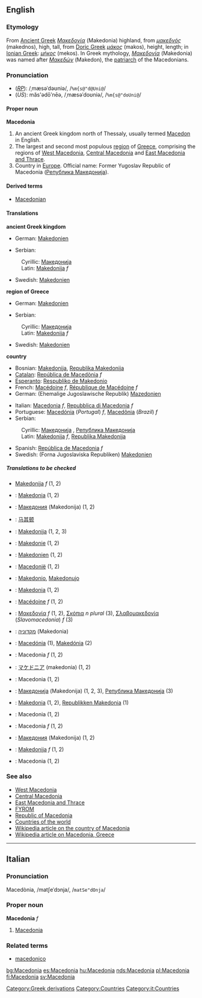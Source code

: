 {{See|macedonia}}
==English==
===Etymology===
From [[Ancient Greek]] ''[[Μακεδονία]]'' (Makedonia) highland, from ''[[μακεδνός]]'' (makednos), high, tall, from [[Doric Greek]] ''[[μάκος]]'' (makos), height, length; in [[Ionian Greek]]: ''[[μήκος]]'' (mekos). In Greek mythology, ''[[Μακεδονία]]'' (Makedonia) was named after ''[[Μακεδών]]'' (Makedon), the [[patriarch]] of the Macedonians.

===Pronunciation===
*(''[[RP]]''): /ˌmæsəˈdəʊniə/, /<tt>%m{s@"d@Uni@</tt>/
*(''US''): măs'ədōʹnēə, /ˌmæsəˈdoʊniə/, /<tt>%m{s@"doUni@</tt>/

====Proper noun====
{{wikipedia}}
{{wikipediapar|Macedonia (region)}}
'''Macedonia'''
# An ancient Greek kingdom north of Thessaly, usually termed [[Macedon]] in English.
# The largest and second most populous [[region]] of [[Greece]], comprising the regions of [[West Macedonia]], [[Central Macedonia]] and [[East Macedonia and Thrace]].
# Country in [[Europe]]. Official name: Former Yugoslav Republic of Macedonia ([[Република Македонија]]).

====Derived terms====
*[[Macedonian]]

====Translations====

'''ancient Greek kingdom'''
{{top}}
*German: [[Makedonien]] {{n}}
{{mid}}
*Serbian:
:Cyrillic: [[Македонија]] {{f}}
:Latin: [[Makedonija]] ''f''
*Swedish: [[Makedonien]]
{{bottom}}

'''region of Greece'''
{{top}}
*German: [[Makedonien]] {{n}}
{{mid}}
*Serbian:
:Cyrillic: [[Македонија]] {{f}}
:Latin: [[Makedonija]] ''f''
*Swedish: [[Makedonien]]
{{bottom}}

'''country'''
{{top}}
*Bosnian: [[Makedonija]], [[Republika Makedonija]]
*[[Catalan]]: [[República de Macedònia]] ''f''
*[[Esperanto]]: [[Respubliko de Makedonio]]
*French: [[Macédoine]] ''f'', [[République de Macédoine]] ''f''
*German: (Ehemalige Jugoslawische Republik) [[Mazedonien]]
{{mid}}
*Italian: [[Macedonia#Italian|Macedonia]] ''f'', [[Repubblica di Macedonia]] ''f''
*Portuguese: [[Macedónia]] (''Portugal'') ''f'', [[Macedônia]] (''Brazil'') ''f''
*Serbian:
:Cyrillic: [[Македонија]] {{f}}, [[Република Македонија]] {{f}}
:Latin: [[Makedonija]] ''f'', [[Republika Makedonija]] {{f}}
*Spanish: [[República de Macedonia]] ''f''
*Swedish: (Forna Jugoslaviska Republiken) [[Makedonien]]
{{bottom}}

=====Translations to be checked=====
<!--Remove this section once all of the translations below have been moved into the tables above.-->
{{checktrans}}
*{{ttbc|Bosnian}} [[Makedonija]] ''f'' (1, 2)
*{{ttbc|Breton}}: [[Makedonia]] (1, 2)
*{{ttbc|Bulgarian}}: [[Македония]] (Makedonija) (1, 2)
*{{ttbc|Chinese}}: [[马其顿]]
*{{ttbc|Croatian}}: [[Makedonija]] (1, 2, 3)
*{{ttbc|Czech}}: [[Makedonie]] (1, 2)
*{{ttbc|Danish}}: [[Makedonien]] (1, 2)
*{{ttbc|Dutch}}: [[Macedonië]] (1, 2)
*{{ttbc|Esperanto}}: [[Makedonio]], [[Makedonujo]]
*{{ttbc|Finnish}}: [[Makedonia]] (1, 2)
*{{ttbc|French}}: [[Macédoine]] ''f'' (1, 2)
*{{ttbc|Greek, Modern}}: [[Μακεδονία]] <!--move to the Greek article [mace̞ðo̞ˈniˌa]--> ''f'' (1, 2), [[Σκόπια]] <!--move to the Greek article [ˈsko̞pça]--> ''n plural'' (3), [[Σλαβομακεδονία]] (''Slavomacedonia'') ''f'' (3)
*{{ttbc|Hebrew}}: [[מקדוניה]] (Makedonia)
*{{ttbc|Hungarian}}: [[Macedónia]] (1), [[Makedónia]] (2)
*{{ttbc|Italian}}: Macedonia ''f'' (1, 2)
*{{ttbc|Japanese}}: [[マケドニア]] (makedonia) (1, 2)
*{{ttbc|Latin}}: Macedonia (1, 2) 
*{{ttbc|Macedonian}}: [[Македонија]] (Makedonija) (1, 2, 3), [[Република Македонија]] (3)
*{{ttbc|Norwegian}}: [[Makedonia]] (1, 2), [[Republikken Makedonia]] (1)
*{{ttbc|Polish}}: Macedonia (1, 2)
*{{ttbc|Romanian}}: Macedonia ''f'' (1, 2)
*{{ttbc|Russian}}: [[Македония]] (Makedonija) (1, 2)
*{{ttbc|Slovene}}: [[Makedonija]] ''f'' (1, 2)
*{{ttbc|Spanish}}: Macedonia (1, 2)

===See also===
*[[West Macedonia]]
*[[Central Macedonia]]
*[[East Macedonia and Thrace]]
*[[FYROM]]
*[[Republic of Macedonia]]
*[[Countries of the world]]
*[[w:Republic of Macedonia|Wikipedia article on the country of Macedonia]]
*[[w:Macedonia|Wikipedia article on Macedonia, Greece]]

----
==Italian==
===Pronunciation===
Macedònia, /matʃeˈdɔnja/, /<tt>matSe"dOnja</tt>/
===Proper noun===
'''Macedonia''' ''f''

#[[Macedonia#English|Macedonia]]<!--in which sense(s)?-->

===Related terms===
*[[macedonico]]

[[Category:Greek derivations]]
[[Category:Countries]]
[[Category:it:Countries]]

[[bg:Macedonia]]
[[es:Macedonia]]
[[hu:Macedonia]]
[[nds:Macedonia]]
[[pl:Macedonia]]
[[fi:Macedonia]]
[[sv:Macedonia]]